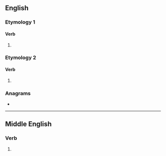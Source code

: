 ==English==

===Etymology 1===
{{nonlemma}}

====Verb====
{{head|en|verb form}}

# {{en-archaic third-person singular of|sing}}

===Etymology 2===
{{nonlemma}}

====Verb====
{{head|en|verb form}}

# {{en-archaic third-person singular of|singe}}

===Anagrams===
* {{anagrams|en|a=eghinst|Githens|Hengist|Thesing|nighest|sighten|signeth|thinges}}

----

==Middle English==

===Verb===
{{head|enm|verb form}}

# {{inflection of|enm|singen||3s|pres|ind}}